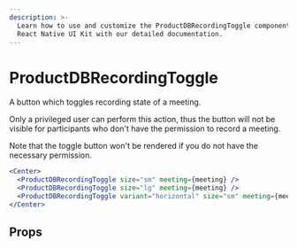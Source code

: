 ```yaml
---
description: >-
  Learn how to use and customize the ProductDBRecordingToggle component in ProductDB's
  React Native UI Kit with our detailed documentation.
---
```


# ProductDBRecordingToggle

A button which toggles recording state of a meeting.

Only a privileged user can perform this action, thus the button will not be
visible for participants who don't have the permission to record a meeting.

Note that the toggle button won't be rendered if you do not have the necessary
permission.

```jsx
<Center>
  <ProductDBRecordingToggle size="sm" meeting={meeting} />
  <ProductDBRecordingToggle size="lg" meeting={meeting} />
  <ProductDBRecordingToggle variant="horizontal" size="sm" meeting={meeting} />
</Center>
```

## Props

<PropsTable of="ProductDB-recording-toggle" />

<head>
  <title>React Native UI Kit ProductDBRecordingToggle</title>
</head>
